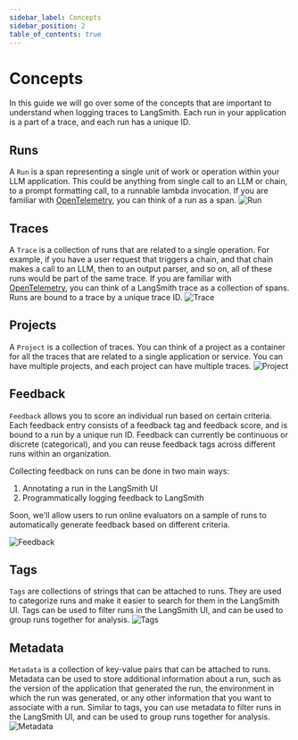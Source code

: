 ```yaml
---
sidebar_label: Concepts
sidebar_position: 2
table_of_contents: true
---
```


# Concepts

In this guide we will go over some of the concepts that are important to understand when logging traces to LangSmith. Each run in your application is a part of a trace, and each run has a unique ID.

## Runs

A `Run` is a span representing a single unit of work or operation within your LLM application. This could be anything from single call to an LLM or chain, to a prompt formatting call, to a runnable lambda invocation. If you are familiar with [OpenTelemetry](https://opentelemetry.io/), you can think of a run as a span.
![Run](static/concepts/run.png)

## Traces

A `Trace` is a collection of runs that are related to a single operation. For example, if you have a user request that triggers a chain, and that chain makes a call to an LLM, then to an output parser, and so on, all of these runs would be part of the same trace. If you are familiar with [OpenTelemetry](https://opentelemetry.io/), you can think of a LangSmith trace as a collection of spans. Runs are bound to a trace by a unique trace ID.
![Trace](static/concepts/trace.png)

## Projects

A `Project` is a collection of traces. You can think of a project as a container for all the traces that are related to a single application or service. You can have multiple projects, and each project can have multiple traces.
![Project](static/concepts/project.png)

## Feedback

`Feedback` allows you to score an individual run based on certain criteria.
Each feedback entry consists of a feedback tag and feedback score, and is bound to a run by a unique run ID.
Feedback can currently be continuous or discrete (categorical), and you can reuse feedback tags across different runs within an organization.

Collecting feedback on runs can be done in two main ways:

1. Annotating a run in the LangSmith UI
2. Programmatically logging feedback to LangSmith

Soon, we'll allow users to run online evaluators on a sample of runs to automatically generate feedback based on different criteria.

![Feedback](static/concepts/feedback.png)

## Tags

`Tags` are collections of strings that can be attached to runs. They are used to categorize runs and make it easier to search for them in the LangSmith UI. Tags can be used to filter runs in the LangSmith UI, and can be used to group runs together for analysis.
![Tags](static/concepts/tags.png)

## Metadata

`Metadata` is a collection of key-value pairs that can be attached to runs. Metadata can be used to store additional information about a run, such as the version of the application that generated the run, the environment in which the run was generated, or any other information that you want to associate with a run.
Similar to tags, you can use metadata to filter runs in the LangSmith UI, and can be used to group runs together for analysis.
![Metadata](static/concepts/metadata.png)
